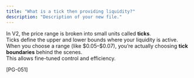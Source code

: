 ```yaml
---
title: "What is a tick then providing liquidity?"
description: "Description of your new file."
---
```


In V2, the price range is broken into small units called **ticks**.\
Ticks define the upper and lower bounds where your liquidity is active.\
When you choose a range (like \$0.05–\$0.07), you’re actually choosing **tick boundaries** behind the scenes.\
This allows fine-tuned control and efficiency.

[PG-051]